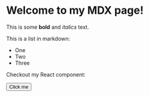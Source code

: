 
# Welcome to my MDX page!

This is some **bold** and _italics_ text.

This is a list in markdown:

- One
- Two
- Three

Checkout my React component:

<Button>Click me</Button>
